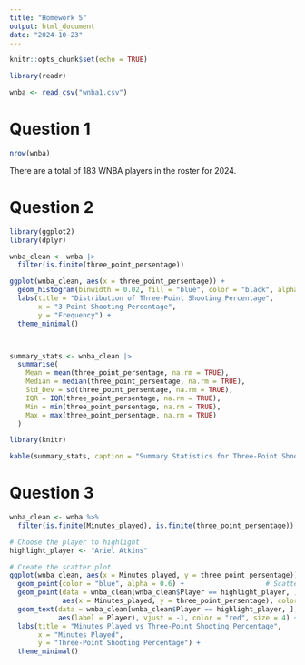 ```yaml
---
title: "Homework 5"
output: html_document
date: "2024-10-23"
---
```


```r
knitr::opts_chunk$set(echo = TRUE)
```

```r
library(readr)

wnba <- read_csv("wnba1.csv")
```

# Question 1

```r
nrow(wnba)
```

There are a total of 183 WNBA players in the roster for 2024.

# Question 2

```r
library(ggplot2)
library(dplyr)

wnba_clean <- wnba |>
  filter(is.finite(three_point_persentage))

ggplot(wnba_clean, aes(x = three_point_persentage)) +
  geom_histogram(binwidth = 0.02, fill = "blue", color = "black", alpha = 0.7) +
  labs(title = "Distribution of Three-Point Shooting Percentage", 
       x = "3-Point Shooting Percentage", 
       y = "Frequency") +
  theme_minimal()



summary_stats <- wnba_clean |>
  summarise(
    Mean = mean(three_point_persentage, na.rm = TRUE),
    Median = median(three_point_persentage, na.rm = TRUE),
    Std_Dev = sd(three_point_persentage, na.rm = TRUE),
    IQR = IQR(three_point_persentage, na.rm = TRUE),
    Min = min(three_point_persentage, na.rm = TRUE),
    Max = max(three_point_persentage, na.rm = TRUE)
  )

library(knitr)

kable(summary_stats, caption = "Summary Statistics for Three-Point Shooting Percentage")


```

# Question 3 

```r

wnba_clean <- wnba %>%
  filter(is.finite(Minutes_played), is.finite(three_point_persentage))

# Choose the player to highlight
highlight_player <- "Ariel Atkins"

# Create the scatter plot
ggplot(wnba_clean, aes(x = Minutes_played, y = three_point_persentage)) +
  geom_point(color = "blue", alpha = 0.6) +                    # Scatter points
  geom_point(data = wnba_clean[wnba_clean$Player == highlight_player, ], 
             aes(x = Minutes_played, y = three_point_persentage), color = "red", size = 4) +  # Highlight player
  geom_text(data = wnba_clean[wnba_clean$Player == highlight_player, ], 
            aes(label = Player), vjust = -1, color = "red", size = 4) + # Add label
  labs(title = "Minutes Played vs Three-Point Shooting Percentage",
       x = "Minutes Played", 
       y = "Three-Point Shooting Percentage") +
  theme_minimal()


```
